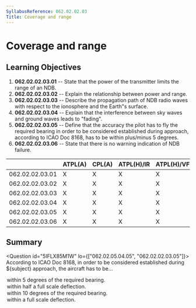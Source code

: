 ```yaml
---
SyllabusReference: 062.02.02.03
Title: Coverage and range
---
```


# Coverage and range

## Learning Objectives

1.  **062.02.02.03.01** -- State that the power of the transmitter limits the
    range of an NDB.
2.  **062.02.02.03.02** -- Explain the relationship between power and range.
3.  **062.02.02.03.03** -- Describe the propagation path of NDB radio waves with
    respect to the ionosphere and the Earth"s surface.
4.  **062.02.02.03.04** -- Explain that the interference between sky waves and
    ground waves leads to "fading".
5.  **062.02.02.03.05** -- Define that the accuracy the pilot has to fly the
    required bearing in order to be considered established during approach,
    according to ICAO Doc 8168, has to be within plus/minus 5 degrees.
6.  **062.02.02.03.06** -- State that there is no warning indication of NDB
    failure.

|                 | ATPL(A) | CPL(A) | ATPL(H)/IR | ATPL(H)/VFR | CPL(H) | IR  | CBIR(A) |
| --------------- | ------- | ------ | ---------- | ----------- | ------ | --- | ------- |
| 062.02.02.03.01 | X       | X      | X          | X           | X      | X   | X       |
| 062.02.02.03.02 | X       | X      | X          | X           | X      | X   | X       |
| 062.02.02.03.03 | X       | X      | X          | X           | X      | X   | X       |
| 062.02.02.03.04 | X       | X      | X          | X           | X      | X   | X       |
| 062.02.02.03.05 | X       | X      | X          | X           | X      | X   | X       |
| 062.02.02.03.06 | X       | X      | X          | X           | X      | X   | X       |

## Summary

<Question id="5IFLX85M1W" lo={["062.02.05.04.05", "062.02.02.03.05"]}>
  <Text variant="oneCorrect">
    According to ICAO Doc 8168, in order to be considered established during
   ${subject} approach, the aircraft has to be...
  </Text>
<Option subject={[["an NDB"]]}>
  within 5 degrees of the required bearing.
</Option>
<Option subject={[["an ILS"], ["a VOR track when flying an"]]}>
  within half a full scale deflection.
</Option>

  <Option>within 10 degrees of the required bearing.</Option>
  <Option>within a full scale deflection.</Option>
</Question>
